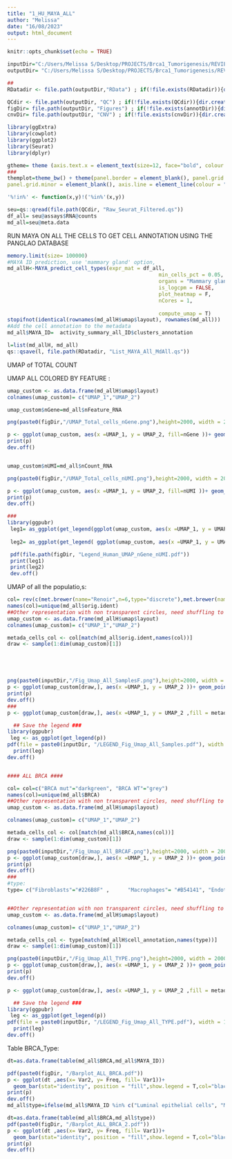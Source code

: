 ---
title: "1_HU_MAYA_ALL"
author: "Melissa"
date: "16/08/2023"
output: html_document
---

```{r setup, include=FALSE}
knitr::opts_chunk$set(echo = TRUE)
```


```{r}
inputDir="C:/Users/Melissa S/Desktop/PROJECTS/Brca1_Tumorigenesis/REVIEW/input/human/snRNAseq/All_cohorts/"
outputDir= "C:/Users/Melissa S/Desktop/PROJECTS/Brca1_Tumorigenesis/REVIEW/output/human"

##
RDatadir <- file.path(outputDir,"RData") ; if(!file.exists(RDatadir)){dir.create(RDatadir)}

QCdir <- file.path(outputDir, "QC") ; if(!file.exists(QCdir)){dir.create(QCdir)}
figDir= file.path(outputDir, "Figures") ; if(!file.exists(annotDir)){dir.create(annotDir)}
cnvDir= file.path(outputDir, "CNV") ; if(!file.exists(cnvDir)){dir.create(cnvDir)}
```

```{r}
library(ggExtra)
library(cowplot)
library(ggplot2)
library(Seurat)
library(dplyr)
```

```{r}
gtheme= theme (axis.text.x = element_text(size=12, face="bold", colour = "black", angle = 0, hjust = 0.5),axis.text.y = element_text(size=12, face="bold", colour = "black"),legend.text = element_text(face = "bold", size = 12),text=element_text(size=14, face="bold", colour = "black"))
###
themplot=theme_bw() + theme(panel.border = element_blank(), panel.grid.major = element_blank(),
panel.grid.minor = element_blank(), axis.line = element_line(colour = "black"),axis.ticks.x=element_blank())

'%!in%' <- function(x,y)!('%in%'(x,y))
```

```{r}
seu=qs::qread(file.path(QCdir, "Raw_Seurat_Filtered.qs"))
df_all= seu@assays$RNA@counts
md_all=seu@meta.data
```



RUN MAYA ON ALL THE CELLS TO GET CELL ANNOTATION USING THE PANGLAO DATABASE
```{r}
memory.limit(size= 100000)
#MAYA ID prediction, use 'mammary gland' option, 
md_allH<-MAYA_predict_cell_types(expr_mat = df_all,
                                                 min_cells_pct = 0.05,
                                                 organs = "Mammary gland",
                                                 is_logcpm = FALSE,
                                                 plot_heatmap = F,
                                                 nCores = 1,
                                                 
                                                 compute_umap = T)
stopifnot(identical(rownames(md_allH$umap$layout), rownames(md_all)))
#Add the cell annotation to the metadata
md_all$MAYA_ID=  activity_summary_all_ID$clusters_annotation

l=list(md_allH, md_all)
qs::qsave(l, file.path(RDatadir, "List_MAYA_All_MdAll.qs"))
```

UMAP of TOTAL COUNT

UMAP ALL COLORED BY FEATURE :
```{r}


umap_custom <- as.data.frame(md_allH$umap$layout)
colnames(umap_custom)= c("UMAP_1","UMAP_2")

umap_custom$nGene=md_all$nFeature_RNA

png(paste0(figDir,"/UMAP_Total_cells_nGene.png"),height=2000, width = 2000,res=300)

p <- ggplot(umap_custom, aes(x =UMAP_1, y = UMAP_2, fill=nGene ))+ geom_point(size = 2.5, shape = 21,alpha=1) + theme_classic()  + NoAxes() +   scale_fill_viridis(option="B",limits = c(0.001, max(umap_custom$nGene)),  na.value= "grey",direction=-1) + NoLegend()
print(p)
dev.off()


umap_custom$nUMI=md_all$nCount_RNA

png(paste0(figDir,"/UMAP_Total_cells_nUMI.png"),height=2000, width = 2000,res=300)

p <- ggplot(umap_custom, aes(x =UMAP_1, y = UMAP_2, fill=nUMI ))+ geom_point(size = 2.5, shape = 21,alpha=1) + theme_classic() + NoLegend() + NoAxes() +   scale_fill_viridis(option="B",limits = c(1400, max(umap_custom$nUMI)),  na.value= "grey",direction=-1)
print(p)
dev.off()

###
library(ggpubr)
 leg1= as_ggplot(get_legend(ggplot(umap_custom, aes(x =UMAP_1, y = UMAP_2, fill=nGene ))+ geom_point(size = 2.5, shape = 21,alpha=1) + theme_classic()  + NoAxes() +   scale_fill_viridis(option="B",limits = c(0.001, max(umap_custom$nGene)),  na.value= "grey",direction=-1) ))
 
 leg2= as_ggplot(get_legend( ggplot(umap_custom, aes(x =UMAP_1, y = UMAP_2, fill=nUMI ))+ geom_point(size = 2.5, shape = 21,alpha=1) + theme_classic()  + NoAxes() +   scale_fill_viridis(option="B",limits = c(1400, max(umap_custom$nUMI)),  na.value= "grey",direction=-1)))

 pdf(file.path(figDir, "Legend_Human_UMAP_nGene_nUMI.pdf"))
 print(leg1)
 print(leg2)
 dev.off()
```



UMAP of all the populatio,s:
```{r}
col= rev(c(met.brewer(name="Renoir",n=6,type="discrete"),met.brewer(name="Austria",n=6,type="continuous")))
names(col)=unique(md_all$orig.ident)
##Other representation with non transparent circles, need shuffling to have a representation of all
umap_custom <- as.data.frame(md_allH$umap$layout)
colnames(umap_custom)= c("UMAP_1","UMAP_2")

metada_cells_col <- col[match(md_all$orig.ident,names(col))]
draw <- sample(1:dim(umap_custom)[1])





png(paste0(inputDir,"/Fig_Umap_All_SamplesF.png"),height=2000, width = 2000,res=300)
p <- ggplot(umap_custom[draw,], aes(x =UMAP_1, y = UMAP_2 ))+ geom_point(size = 2, shape = 21,fill = metada_cells_col[draw],alpha=1) + theme_classic() + NoLegend() + NoAxes()
print(p)
dev.off()
###
p <- ggplot(umap_custom[draw,], aes(x =UMAP_1, y = UMAP_2 ,fill = metada_cells_col[draw] ))+ geom_point(size = 4, shape = 21,alpha=1) + theme_classic() + theme(legend.position = "right") + scale_fill_manual(values= col)

  ## Save the legend ###
library(ggpubr)
 leg <- as_ggplot(get_legend(p))
pdf(file = paste0(inputDir, "/LEGEND_Fig_Umap_All_Samples.pdf"), width = 10, height = 10)
  print(leg)
dev.off()


#### ALL BRCA ####

col= col=c("BRCA mut"="darkgreen", "BRCA WT"="grey")
names(col)=unique(md_all$BRCA)
##Other representation with non transparent circles, need shuffling to have a representation of all
umap_custom <- as.data.frame(md_allH$umap$layout)

colnames(umap_custom)= c("UMAP_1","UMAP_2")

metada_cells_col <- col[match(md_all$BRCA,names(col))]
draw <- sample(1:dim(umap_custom)[1])

png(paste0(inputDir,"/Fig_Umap_All_BRCAF.png"),height=2000, width = 2000,res=300)
p <- ggplot(umap_custom[draw,], aes(x =UMAP_1, y = UMAP_2 ))+ geom_point(size = 2, shape = 21,fill = metada_cells_col[draw],alpha=1) + theme_classic() + NoLegend() + NoAxes()
print(p)
dev.off()
###
#type:
type= c("Fibroblasts"="#226B8F" ,      "Macrophages"= "#B54141", "Endothelial cells"="#C4C043",  "Luminal epithelial cells"=  "#8983A6", "T memory cells"= "#B54141", "Adipocytes"="orange", "Myoepithelial cells"="#8983A6" ,"Smooth muscle cells"="pink" )


##Other representation with non transparent circles, need shuffling to have a representation of all
umap_custom <- as.data.frame(md_allH$umap$layout)

colnames(umap_custom)= c("UMAP_1","UMAP_2")

metada_cells_col <- type[match(md_allH$cell_annotation,names(type))]
draw <- sample(1:dim(umap_custom)[1])

png(paste0(inputDir,"/Fig_Umap_All_TYPE.png"),height=2000, width = 2000,res=300)
p <- ggplot(umap_custom[draw,], aes(x =UMAP_1, y = UMAP_2 ))+ geom_point(size = 2, shape = 21,fill = metada_cells_col[draw],alpha=1) + theme_classic() + NoLegend() + NoAxes()
print(p)
dev.off()

p <- ggplot(umap_custom[draw,], aes(x =UMAP_1, y = UMAP_2 ,fill = metada_cells_col[draw] ))+ geom_point(size = 4, shape = 21,alpha=1) + theme_classic() + theme(legend.position = "right") + scale_fill_manual(values= type)

  ## Save the legend ###
library(ggpubr)
 leg <- as_ggplot(get_legend(p))
pdf(file = paste0(inputDir, "/LEGEND_Fig_Umap_All_TYPE.pdf"), width = 10, height = 10)
  print(leg)
dev.off()

```


Table BRCA_Type:
```{r}
dt=as.data.frame(table(md_all$BRCA,md_all$MAYA_ID))

pdf(paste0(figDir, "/Barplot_ALL_BRCA.pdf"))
p <- ggplot(dt ,aes(x= Var2, y= Freq, fill= Var1))+ 
  geom_bar(stat="identity", position = "fill",show.legend = T,col="black",width=0.8) + scale_fill_manual(values=col)  + themplot
print(p)
dev.off()
md_all$type=ifelse(md_all$MAYA_ID %in% c("Luminal epithelial cells", "Myoepithelial cells"), "Epithelial", md_all$MAYA_ID)

dt=as.data.frame(table(md_all$BRCA,md_all$type))
pdf(paste0(figDir, "/Barplot_ALL_BRCA_2.pdf"))
p <- ggplot(dt ,aes(x= Var2, y= Freq, fill= Var1))+ 
  geom_bar(stat="identity", position = "fill",show.legend = T,col="black",width=0.8) + scale_fill_manual(values=col)  + themplot
print(p)
dev.off()
```